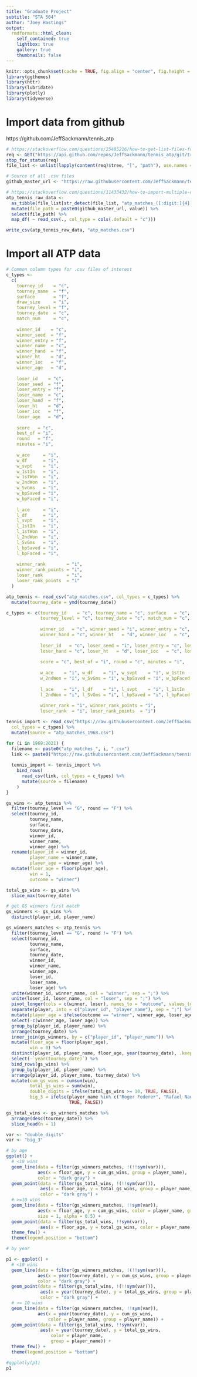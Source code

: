 ---
title: "Graduate Project"
subtitle: "STA 504"
author: "Joey Hastings"
output:
  rmdformats::html_clean:
    self_contained: true
    lightbox: true
    gallery: true
    thumbnails: false
---

```{r setup, include=FALSE}
knitr::opts_chunk$set(cache = TRUE, fig.align = "center", fig.height = 4, fig.width = 8)
library(ggthemes)
library(httr)
library(lubridate)
library(plotly)
library(tidyverse)
```

# Import data from github

https://github.com/JeffSackmann/tennis_atp

```{r, eval = FALSE}
# https://stackoverflow.com/questions/25485216/how-to-get-list-files-from-a-github-repository-folder-using-r
req <- GET("https://api.github.com/repos/JeffSackmann/tennis_atp/git/trees/master?recursive=1")
stop_for_status(req)
file_list <- unlist(lapply(content(req)$tree, "[", "path"), use.names = F)

# Source of all .csv files
github_master_url <- "https://raw.githubusercontent.com/JeffSackmann/tennis_atp/master/"

# https://stackoverflow.com/questions/11433432/how-to-import-multiple-csv-files-at-once
atp_tennis_raw_data <-
  as_tibble(file_list[str_detect(file_list, "atp_matches_([:digit:]{4}).csv")]) %>%
  mutate(file_path = paste0(github_master_url, value)) %>%
  select(file_path) %>%
  map_df( ~ read_csv(., col_type = cols(.default = "c")))

write_csv(atp_tennis_raw_data, "atp_matches.csv")
```

# Import all ATP data

```{r}
# Common column types for .csv files of interest
c_types <-
  c(
    tourney_id    = "c",
    tourney_name  = "f",
    surface       = "f",
    draw_size     = "i",
    tourney_level = "f",
    tourney_date  = "c",
    match_num     = "c", 
    
    winner_id    = "c",
    winner_seed  = "f",
    winner_entry = "f",
    winner_name  = "c",
    winner_hand  = "f",
    winner_ht    = "d",
    winner_ioc   = "f",
    winner_age   = "d",
    
    loser_id    = "c",
    loser_seed  = "f",
    loser_entry = "f",
    loser_name  = "c",
    loser_hand  = "f",
    loser_ht    = "d",
    loser_ioc   = "f",
    loser_age   = "d",
    
    score   = "c",
    best_of = "i",
    round   = "f",
    minutes = "i",
    
    w_ace     = "i",
    w_df      = "i",
    w_svpt    = "i",
    w_1stIn   = "i",
    w_1stWon  = "i",
    w_2ndWon  = "i",
    w_SvGms   = "i",
    w_bpSaved = "i",
    w_bpFaced = "i",
    
    l_ace     = "i",
    l_df      = "i",
    l_svpt    = "i",
    l_1stIn   = "i",
    l_1stWon  = "i",
    l_2ndWon  = "i",
    l_SvGms   = "i",
    l_bpSaved = "i",
    l_bpFaced = "i",
    
    winner_rank        = "i",
    winner_rank_points = "i",
    loser_rank         = "i",
    loser_rank_points  = "i"
  )

atp_tennis <- read_csv("atp_matches.csv", col_types = c_types) %>%
  mutate(tourney_date = ymd(tourney_date))
```

```{r, eval = FALSE, include = FALSE}
c_types <- c(tourney_id    = "c", tourney_name = "c", surface   = "c", draw_size = "i",
             tourney_level = "c", tourney_date = "c", match_num = "c",
              
             winner_id   = "c", winner_seed = "i", winner_entry = "c", winner_name = "c",
             winner_hand = "c", winner_ht   = "d", winner_ioc   = "c", winner_age  = "d",
              
             loser_id   = "c", loser_seed = "i", loser_entry = "c", loser_name = "c",
             loser_hand = "c", loser_ht   = "d", loser_ioc   = "c", loser_age  = "d",
              
             score = "c", best_of = "i", round = "c", minutes = "i",
              
             w_ace    = "i", w_df    = "i", w_svpt    = "i", w_1stIn   = "i", w_1stWon = "i",
             w_2ndWon = "i", w_SvGms = "i", w_bpSaved = "i", w_bpFaced = "i",
              
             l_ace    = "i", l_df    = "i", l_svpt    = "i", l_1stIn   = "i", l_1stWon = "i",
             l_2ndWon = "i", l_SvGms = "i", l_bpSaved = "i", l_bpFaced = "i",
              
             winner_rank = "i", winner_rank_points = "i",
             loser_rank  = "i", loser_rank_points  = "i")

tennis_import <- read_csv("https://raw.githubusercontent.com/JeffSackmann/tennis_atp/master/atp_matches_1968.csv",
  col_types = c_types) %>%
  mutate(source = "atp_matches_1968.csv")

for (i in 1969:2021) {
  filename <- paste0("atp_matches_", i, ".csv")
  link <- paste0("https://raw.githubusercontent.com/JeffSackmann/tennis_atp/master/", filename)
  
  tennis_import <- tennis_import %>%
    bind_rows(
      read_csv(link, col_types = c_types) %>%
      mutate(source = filename)
    )
}

```

```{r}
gs_wins <- atp_tennis %>%
  filter(tourney_level == "G", round == "F") %>%
  select(tourney_id,
         tourney_name,
         surface,
         tourney_date,
         winner_id,
         winner_name,
         winner_age) %>%
  rename(player_id = winner_id,
         player_name = winner_name,
         player_age = winner_age) %>%
  mutate(floor_age = floor(player_age),
         win = 1,
         outcome = "winner")

total_gs_wins <- gs_wins %>%
  slice_max(tourney_date)

# get GS winners first match
gs_winners <- gs_wins %>%
  distinct(player_id, player_name)

gs_winners_matches <- atp_tennis %>%
  filter(tourney_level == "G", round != "F") %>%
  select(tourney_id,
         tourney_name,
         surface,
         tourney_date,
         winner_id,
         winner_name,
         winner_age,
         loser_id,
         loser_name,
         loser_age) %>%
  unite(winner_id, winner_name, col = "winner", sep = ";") %>%
  unite(loser_id, loser_name, col = "loser", sep = ";") %>%
  pivot_longer(cols = c(winner, loser), names_to = "outcome", values_to = "player") %>%
  separate(player, into = c("player_id", "player_name"), sep = ";") %>%
  mutate(player_age = ifelse(outcome == "winner", winner_age, loser_age)) %>%
  select(-c(winner_age, loser_age)) %>%
  group_by(player_id, player_name) %>%
  arrange(tourney_date) %>%
  inner_join(gs_winners, by = c("player_id", "player_name")) %>%
  mutate(floor_age = floor(player_age),
         win = 0) %>%
  distinct(player_id, player_name, floor_age, year(tourney_date), .keep_all = TRUE) %>%
  select(-`year(tourney_date)`) %>%
  bind_rows(gs_wins) %>%
  group_by(player_id, player_name) %>%
  arrange(player_id, player_name, tourney_date) %>%
  mutate(cum_gs_wins = cumsum(win),
         total_gs_wins = sum(win),
         double_digits = ifelse(total_gs_wins >= 10, TRUE, FALSE),
         big_3 = ifelse(player_name %in% c("Roger Federer", "Rafael Nadal", "Novak Djokovic"),
                        TRUE, FALSE))

gs_total_wins <- gs_winners_matches %>%
  arrange(desc(tourney_date)) %>%
  slice_head(n = 1)

```

```{r}
var <- "double_digits"
var <- "big_3"

# by age
ggplot() +
  # <10 wins
  geom_line(data = filter(gs_winners_matches, !(!!sym(var))),
            aes(x = floor_age, y = cum_gs_wins, group = player_name),
            color = "dark gray") +
  geom_point(data = filter(gs_total_wins, !(!!sym(var))),
             aes(x = floor_age, y = total_gs_wins, group = player_name),
             color = "dark gray") +
  # >=10 wins
  geom_line(data = filter(gs_winners_matches, !!sym(var)),
            aes(x = floor_age, y = cum_gs_wins, color = player_name, group = player_name),
            size = 1, alpha = 0.5) +
  geom_point(data = filter(gs_total_wins, !!sym(var)),
             aes(x = floor_age, y = total_gs_wins, color = player_name, group = player_name)) +
  theme_few() +
  theme(legend.position = "bottom")
```

```{r}
# by year

p1 <- ggplot() +
  # <10 wins
  geom_line(data = filter(gs_winners_matches, !(!!sym(var))),
            aes(x = year(tourney_date), y = cum_gs_wins, group = player_name),
            color = "dark gray") +
  geom_point(data = filter(gs_total_wins, !(!!sym(var))),
             aes(x = year(tourney_date), y = total_gs_wins, group = player_name),
             color = "dark gray") +
  # >= 10 wins
  geom_line(data = filter(gs_winners_matches, !!sym(var)),
            aes(x = year(tourney_date), y = cum_gs_wins,
                color = player_name, group = player_name)) +
  geom_point(data = filter(gs_total_wins, !!sym(var)), 
             aes(x = year(tourney_date), y = total_gs_wins,
                 color = player_name,
                 group = player_name)) +
  theme_few() +
  theme(legend.position = "bottom")

#ggplotly(p1)
p1
```